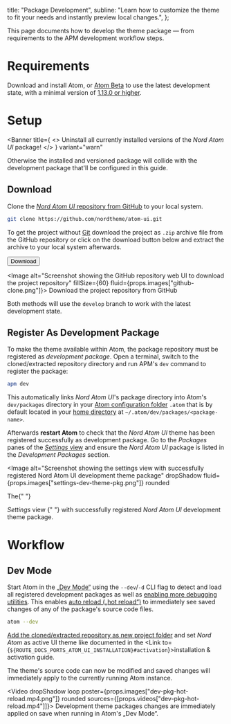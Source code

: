 <!--
Copyright (c) 2016-present Sven Greb <development@svengreb.de>
This source code is licensed under the MIT license found in the license file.
-->



  title: "Package Development",
  subline: "Learn how to customize the theme to fit your needs and instantly preview local changes.",
};

<ShrinkedWidth value={25}>

<SpaceBox mTop={4} mBottom={4}>
  <WindowCode />
</SpaceBox>

</ShrinkedWidth>

<ShrinkedWidth value={80}>

<WIPNotice />

This page documents how to develop the theme package — from requirements to the APM development workflow steps.

# Requirements

Download and install Atom, or [Atom Beta][atom-beta] to use the latest development state, with a minimal version of [1.13.0 or higher][atom-blog-rln-1.13.0].

# Setup

<Banner
  title={
    <>
      Uninstall all currently installed versions of the <em>Nord Atom UI</em> package!
    </>
  }
  variant="warn"
>
  Otherwise the installed and versioned package will collide with the development package that'll be configured in this guide.
</Banner>

## Download

Clone the [_Nord Atom UI_ repository from GitHub][gh-repo] to your local system.

```sh
git clone https://github.com/nordtheme/atom-ui.git
```

To get the project without [Git][] download the project as `.zip` archive file from the GitHub repository or click on the download button below and extract the archive to your local system afterwards.

<Button href="https://github.com/nordtheme/atom-ui/archive/develop.zip">Download</Button>

<Image alt="Screenshot showing the GitHub repository web UI to download the project repository" fillSize={60} fluid={props.images["github-clone.png"]}>
  Download the project repository from GitHub
</Image>

Both methods will use the `develop` branch to work with the latest development state.

## Register As Development Package

To make the theme available within Atom, the package repository must be registered as _development package_.
Open a terminal, switch to the cloned/extracted repository directory and run APM&apos;s `dev` command to register the package:

```sh
apm dev
```

This automatically links _Nord Atom UI_&apos;s package directory into Atom&apos;s `dev/packages` directory in your [Atom configuration folder][atom-docs-basic-custom-config] `.atom` that is by default located in your [home directory][wiki-homedir] at `~/.atom/dev/packages/<package-name>`.

Afterwards **restart Atom** to check that the _Nord Atom UI_ theme has been registered successfully as development package. Go to the _Packages_ panes of the [_Settings_ view][atom-docs-basic-settings] and ensure the _Nord Atom UI_ package is listed in the _Development Packages_ section.

<Image
  alt="Screenshot showing the settings view with successfully registered Nord Atom UI development theme package"
  dropShadow
  fluid={props.images["settings-dev-theme-pkg.png"]}
  rounded
>
  The{" "}
  <Link href="https://flight-manual.atom.io/getting-started/sections/atom-basics/#settings-and-preferences">
    <em>Settings</em> view
  </Link>{" "}
  with successfully registered <em>Nord Atom UI</em> development theme package.
</Image>

# Workflow

## Dev Mode

Start Atom in the [„Dev Mode“][atom-docs-hack-theme-ui] using the `--dev`/`-d` CLI flag to detect and load all registered development packages as well as [enabling more debugging utilities][atom-docs-hack-debug]. This enables [auto reload („hot reload“)][atom-docs-hack-debug-hotreload] to immediately see saved changes of any of the package's source code files.

```sh
atom --dev
```

[Add the cloned/extracted repository as new project folder][atom-docs-basic-add_proj_dir] and set _Nord Atom_ as active UI theme like documented in the <Link to={`${ROUTE_DOCS_PORTS_ATOM_UI_INSTALLATION}#activation`}>installation & activation guide</Link>.

The theme's source code can now be modified and saved changes will immediately apply to the currently running Atom instance.

<Video dropShadow loop poster={props.images["dev-pkg-hot-reload.mp4.png"]} rounded sources={[props.videos["dev-pkg-hot-reload.mp4"]]}>
  <span>Development theme packages changes are immediately applied on save when running in Atom&apos;s „Dev Mode“.</span>
</Video>

</ShrinkedWidth>

[atom-beta]: https://atom.io/beta
[atom-blog-rln-1.13.0]: https://blog.atom.io/2017/01/10/atom-1-13.html
[atom-docs-basic-add_proj_dir]: https://flight-manual.atom.io/getting-started/sections/atom-basics/#opening-directories
[atom-docs-basic-custom-config]: https://flight-manual.atom.io/using-atom/sections/basic-customization/#global-configuration-settings
[atom-docs-basic-settings]: https://flight-manual.atom.io/getting-started/sections/atom-basics/#settings-and-preferences
[atom-docs-hack-debug-hotreload]: https://flight-manual.atom.io/hacking-atom/sections/creating-a-theme/#live-reload
[atom-docs-hack-debug]: https://flight-manual.atom.io/hacking-atom/sections/debugging
[atom-docs-hack-dev_workflow]: https://flight-manual.atom.io/hacking-atom/sections/creating-a-theme/#development-workflow
[atom-docs-hack-theme-ui]: https://flight-manual.atom.io/hacking-atom/sections/creating-a-theme/#creating-a-ui-theme
[gh-repo]: https://github.com/nordtheme/atom-ui
[git]: https://git-scm.com
[wiki-homedir]: https://en.wikipedia.org/wiki/Home_directory
